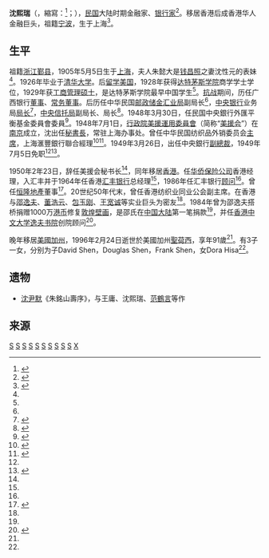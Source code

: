 {{Infobox person
| name        = 沈熙瑞
| birth_date  = {{Birth date|1905|05|08}}
| birth_place = {{QING}}[[上海|上海]]
| death_date  = {{death date and age|1996|02|24|1905|05|08}}
| death_place = {{USA}}[[加州|加州]][[三藩市|三藩市]]
| occupation  =銀行家
}}

'''沈熙瑞'''（{{lang-en|Hsi-Jui Shen}}，縮寫：{{lang|en|H.J. Shen}}<ref name="hj shen">{{cite web |url=http://alchetron.com/HJ-Shen-1343109-W |title=HJ Shen |publisher=Alchetron |language=en |accessdate=2016-11-05 |archive-date=2016-11-05 |archive-url=https://web.archive.org/web/20161105102906/http://alchetron.com/HJ-Shen-1343109-W |dead-url=no }}</ref>；{{bd|1905年|5月8月|1996年|2月24日}}），[[中華民國|民国]]大陆时期金融家、[[银行家|银行家]]<ref name="shen banker">{{cite web |url=http://wx.paigu.com/a/457/116315.html |title=1949年前后赴港台的那些银行家们 |publisher=东方早报 |date=2013-12-03 |access-date=2016-04-26 |archive-url=https://web.archive.org/web/20161105094722/http://wx.paigu.com/a/457/116315.html |archive-date=2016-11-05 |dead-url=yes }}</ref>。移居香港后成香港华人金融巨头，祖籍[[宁波|宁波]]，生于上海<ref name="shen shaw">{{cite web |url=http://epaper.tuanjiebao.com/html/2013-05/23/content_7349.htm |title=邵逸夫对内地的第一笔捐款 |publisher=团结报 |date=2013年5月23日 |access-date=2016年4月26日 |archive-url=https://web.archive.org/web/20161105095723/http://epaper.tuanjiebao.com/html/2013-05/23/content_7349.htm |archive-date=2016年11月5日 |dead-url=yes }}</ref>。

==生平==

祖籍[[浙江|浙江]][[鄞县|鄞县]]，1905年5月5日生于[[上海|上海]]，夫人朱懿大是[[钱昌照|钱昌照]]之妻沈性元的表妹<ref name="shen shaw"/>。1926年毕业于[[清华大学|清华大学]]。后[[留学|留学]][[美国|美国]]，1928年获得[[达特茅斯学院|达特茅斯学院]]商学学士学位，1929年获[[工商管理硕士|工商管理硕士]]，是达特茅斯学院最早中国学生<ref name="hj shen"/>。[[抗战|抗战]]期间，历任广西银行[[董事|董事]]、[[常务董事|常务董事]]。后历任中华民国[[中華郵政|邮政储金汇业局]]副局长<ref name="shen banker"/>，[[中華民國中央銀行|中央银行]]业务局[[局长|局长]]<ref name="tong diary">{{cite book|volume=第1版 |title=《董浩雲日記: 1948-1982》|author=董浩云  |date=2007年6月1日 |location=香港 |page=173 |isbn=9787108027276 |publisher=生活·读书·新知三联书店}}</ref>，[[中央信托局|中央信托局]]副局长、局长<ref >{{cite web |url=http://ctdsb.cnhubei.com/pad/ctdsb/20120229/ctdsb1664935.html |title=从香港北上 |publisher=楚天都市报 |author=张燕君 |date=2012.2.29 星期三 |access-date=2016-04-26 |archive-date=2019-09-25 |archive-url=https://web.archive.org/web/20190925095745/http://ctdsb.cnhubei.com/pad/ctdsb/20120229/ctdsb1664935.html |dead-url=yes }}</ref>。1948年3月30日，任民国中央銀行外匯平衡基金委員會委員<ref name="shen career">{{cite web |url=http://eiger.rd.ssic.nccu.edu.tw/gpost/view_career.php?name=%E6%B2%88%E7%86%99%E7%91%9E |title=沈熙瑞 |publisher=中华民国政府官职资料库 }}{{Dead link|date=2018年9月 |bot=InternetArchiveBot |fix-attempted=yes }}</ref>。1948年7月1日，[[行政院|行政院]][[行政院經濟建設委員會|美援運用委員會]]（简称“[[美援|美援会]]”）在[[南京|南京]]成立，沈出任[[秘書長|秘書長]]，常驻上海办事处。曾任中华民国纺织品外销委员会[[主席|主席]]，上海滙豐銀行聯合經理<ref >{{cite web |url=https://www.iso.cuhk.edu.hk/images/publication/bulletin/1965v1_10/pdf/bulletin_1965v1_10.pdf |title=BULLETIN - The Chinese University of Hong Kong |publisher=香港中文大学 |year=1965 |format=pdf |accessdate=2016-04-26 |archive-date=2016-10-21 |archive-url=https://web.archive.org/web/20161021014645/https://www.iso.cuhk.edu.hk/images/publication/bulletin/1965v1_10/pdf/bulletin_1965v1_10.pdf |dead-url=no }}</ref><ref >{{cite web |url=http://www.cssn.cn/ddzg/ddzg_ldjs/ddzg_zz/201310/t20131030_786170.shtml |title=19世纪买办的垄断地位和延伸网络 |publisher=中国社会科学网 |author=[[李培德|李培德]] |date=2013年6月13日 |access-date=2016年4月26日 |archive-date=2021年7月17日 |archive-url=https://web.archive.org/web/20210717141544/http://www.cssn.cn/ddzg/ddzg_ldjs/ddzg_zz/201310/t20131030_786170.shtml |dead-url=no }}</ref>。1949年3月26日，出任中央銀行[[总裁|副總裁]]，1949年7月5日免职<ref name="shen career"/><ref>{{cite book|volume=(一) |title=《國民政府職官年表》|author=張朋園，沈懷玉 |date=2015 |location=台北 |page=381 |isbn=9787101013207 |publisher=中央研究院近代史研究所}}</ref>。

1950年2年23日，辞任美援会秘书长<ref name="shen career"/>，同年移居[[香港|香港]]。任[[中國人壽保險_(台灣)|华侨保险公司]]香港经理，入汇丰并于1964年任香港[[汇丰银行|汇丰银行]]总经理<ref name="hj shen"/>，1986年任汇丰银行[[顾问|顾问]]<ref name="tong diary"/>。曾任[[恒隆地產|恒隆地產]]董事<ref>{{cite book |title=《商城記──香港家族企業縱橫談》|author=鄭宏泰，黃紹倫  |date=2014 |location=香港 |page=200 |isbn=9789888310470 |publisher=香港中文大學中國文化研究所}}</ref>。20世纪50年代末，曾任香港纺织业同业公会副主席。在香港与[[邵逸夫|邵逸夫]]、[[董浩云|董浩云]]、[[包玉刚|包玉刚]]、[[王宽诚|王宽诚]]等实业巨头为密友<ref name="shen shaw"/>。1984年曾为邵逸夫搭桥捐赠1000万[[港币|港币]]修复[[敦煌壁画|敦煌壁画]]，是邵氏在[[中国大陆|中国大陆]]第一笔捐款<ref name="shen shaw"/>，并任[[香港中文大学|香港中文大学]][[逸夫书院|逸夫书院]]创院顾问<ref >{{cite web |url=https://www.iso.cuhk.edu.hk/images/publication/newsletter/003s/pdf/NSL003s_tc.pdf |title=新成員書院的誕生 |author=中大快讯 |publisher=香港中文大学 |year=1990 |format=pdf |accessdate=2016-04-26 |archive-date=2016-11-05 |archive-url=https://web.archive.org/web/20161105102026/https://www.iso.cuhk.edu.hk/images/publication/newsletter/003s/pdf/NSL003s_tc.pdf |dead-url=no }}</ref>。

晚年移居[[美國|美國]][[加州|加州]]，1996年2月24日逝世於美國加州[[聖荷西_(加利福尼亞州)|聖荷西]]，享年91歲<ref name="hj shen"/>。有3子一女，分别为子David Shen，Douglas Shen，Frank Shen，女Dora Hisa<ref name="hj shen"/>。

==遗物==
* [[沈尹默|沈尹默]]《朱銘山壽序》，与王庸、沈熙瑞、[[范鶴言|范鶴言]]等作

==来源==
{{reflist|2}}

{{滙豐主席及行政總裁}}
[[Category:鄞县人|S]]
[[Category:清华大学校友|S]]
[[Category:宁波裔美国人|S]]
[[Category:达特茅斯学院校友|S]]
[[Category:中国银行家|S]]
[[Category:宁波商帮|S]]
[[Category:香港中文大学校友|S]]
[[Category:宁波裔上海人|S]]
[[Category:香港银行家|S]]
[[Category:香港宁波人|S]]
[[Category:栎社沈氏|X]]